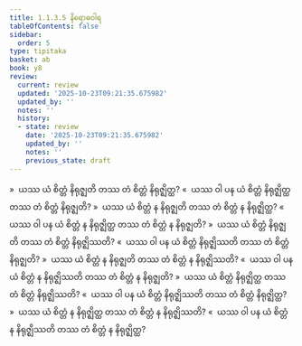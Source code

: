 ```yaml
---
title: 1.1.3.5 နိရောဓဝါရ
tableOfContents: false
sidebar:
  order: 5
type: tipitaka
basket: ab
book: y8
review:
  current: review
  updated: '2025-10-23T09:21:35.675982'
  updated_by: ''
  notes: ''
  history:
  - state: review
    date: '2025-10-23T09:21:35.675982'
    updated_by: ''
    notes: ''
    previous_state: draft
---
```



<ReviewStatus review={frontmatter.review} showDetails={true} />

<HypothesisAnnotation frontmatter={frontmatter} />

<DynamicBreadcrumb />

<Division number="47" book="y8" e="ch" v="34" p="297">

<Paragraph number="194" book="y8">
»  ယဿ ယံ စိတ္တံ နိရုဇ္ဈတိ တဿ တံ စိတ္တံ နိရုဇ္ဈိတ္ထ?
</Paragraph>

<Paragraph number="195" book="y8">
«  ယဿ ဝါ ပန ယံ စိတ္တံ နိရုဇ္ဈိတ္ထ တဿ တံ စိတ္တံ နိရုဇ္ဈတိ?
</Paragraph>

<Paragraph number="196" book="y8">
»  ယဿ ယံ စိတ္တံ န နိရုဇ္ဈတိ တဿ တံ စိတ္တံ န နိရုဇ္ဈိတ္ထ?
</Paragraph>

<Paragraph number="197" book="y8">
«  ယဿ ဝါ ပန ယံ စိတ္တံ န နိရုဇ္ဈိတ္ထ တဿ တံ စိတ္တံ န နိရုဇ္ဈတိ?
</Paragraph>

</Division>
<Division number="48" book="y8" e="ch" v="34" p="297">

<Paragraph number="198" book="y8">
»  ယဿ ယံ စိတ္တံ နိရုဇ္ဈတိ တဿ တံ စိတ္တံ နိရုဇ္ဈိဿတိ?
</Paragraph>

<Paragraph number="199" book="y8">
«  ယဿ ဝါ ပန ယံ စိတ္တံ နိရုဇ္ဈိဿတိ တဿ တံ စိတ္တံ နိရုဇ္ဈတိ?
</Paragraph>

<Paragraph number="200" book="y8">
»  ယဿ ယံ စိတ္တံ န နိရုဇ္ဈတိ တဿ တံ စိတ္တံ န နိရုဇ္ဈိဿတိ?
</Paragraph>

<Paragraph number="201" book="y8">
«  ယဿ ဝါ ပန ယံ စိတ္တံ န နိရုဇ္ဈိဿတိ တဿ တံ စိတ္တံ န နိရုဇ္ဈတိ?
</Paragraph>

</Division>
<Division number="49" book="y8" e="ch" v="34" p="297">

<Paragraph number="202" book="y8">
»  ယဿ ယံ စိတ္တံ နိရုဇ္ဈိတ္ထ တဿ တံ စိတ္တံ နိရုဇ္ဈိဿတိ?
</Paragraph>

<Paragraph number="203" book="y8">
«  ယဿ ဝါ ပန ယံ စိတ္တံ နိရုဇ္ဈိဿတိ တဿ တံ စိတ္တံ နိရုဇ္ဈိတ္ထ?
</Paragraph>

<Paragraph number="204" book="y8">
»  ယဿ ယံ စိတ္တံ န နိရုဇ္ဈိတ္ထ တဿ တံ စိတ္တံ န နိရုဇ္ဈိဿတိ?
</Paragraph>

<Paragraph number="205" book="y8">
«  ယဿ ဝါ ပန ယံ စိတ္တံ န နိရုဇ္ဈိဿတိ တဿ တံ စိတ္တံ န နိရုဇ္ဈိတ္ထ?
</Paragraph>
</Division>